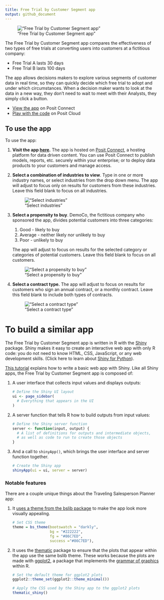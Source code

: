 ```yaml
---
title: Free Trial by Customer Segment app
output: github_document
---
```


!["Free Trial by Customer Segment app"](images/screenshot.png)

The Free Trial by Customer Segment app compares the effectiveness of two types of free trials at converting users into customers at a fictitious company:

* Free Trial A lasts 30 days
* Free Trial B lasts 100 days

The app allows decisions makers to explore various segments of customer data in real time, so they can quickly decide which free trial to adopt and under which circumstances. When a decision maker wants to look at the data in a new way, they don't need to wait to meet with their Analysts, they simply click a button.

- [View the app](https://colorado.posit.co/rsc/Free-Trial-App/) on Posit Connect
- [Play with the code](https://posit.cloud/content/6716482) on Posit Cloud


## To use the app

To use the app:

1. **Visit the app [here](https://colorado.posit.co/rsc/Free-Trial-App/).** The app is hosted on [Posit Connect](https://posit.co/products/enterprise/connect/), a hosting platform for data driven content. You can use Posit Connect to publish models, reports, etc. securely within your enterprise; or to deploy data products to your customers and manage access.

2. **Select a combination of industries to view**. Type in one or more industry names, or select industries from the drop down menu. The app will adjust to focus only on results for customers from these industries. Leave this field blank to focus on all industries.

    !["Select industries"](images/select_industry.png)
    
3. **Select a propensity to buy**. DemoCo, the fictitious company who sponsored the app, divides potential customers into three categories:

    1. Good - likely to buy
    2. Average - neither likely nor unlikely to buy
    3. Poor - unlikely to buy
    
    The app will adjust to focus on results for the selected category or categories of potential customers. Leave this field blank to focus on all customers.

    !["Select a propensity to buy"](images/select_propensity.png)
    
4. **Select a contract type.** The app will adjust to focus on results for customers who sign an annual contract, or a monthly contract. Leave this field blank to include both types of contracts.

    !["Select a contract type"](images/select_contract.png)

# To build a similar app

The Free Trial by Customer Segment app is written in R with the [Shiny](https://shiny.posit.co/) package. Shiny makes it easy to create an interactive web app with only R code: you do not need to know HTML, CSS, JavaScript, or any web development skills. (Click here to learn about [Shiny for Python](https://shiny.posit.co/py/)).

[This tutorial](https://shiny.posit.co/getstarted.html) explains how to write a basic web app with Shiny. Like all Shiny apps, the Free Trial by Customer Segment app is composed of:

1. A user interface that collects input values and displays outputs:

    ```r
    # Define the Shiny UI layout
    ui <- page_sidebar(
      # Everything that appears in the UI
    )
    ```

2. A server function that tells R how to build outputs from input values:

    ```r
    # Define the Shiny server function
    server <- function(input, output) {
      # A list of definitions for outputs and intermediate objects, 
      # as well as code to run to create those objects
    }
    ```

3. And a call to `shinyApp()`, which brings the user interface and server function together.

    ```r
    # Create the Shiny app
    shinyApp(ui = ui, server = server)
    ```

### Notable features

There are a couple unique things about the Traveling Salesperson Planner app:

1. It [uses a theme from the bslib package](https://rstudio.github.io/bslib/articles/theming/index.html) to make the app look more visually appealing.

    ```r
    # Set CSS theme
    theme = bs_theme(bootswatch = "darkly", 
                     bg = "#222222", 
                     fg = "#86C7ED", 
                     success ="#86C7ED"),
    ```

2. It uses the [thematic](https://rstudio.github.io/thematic/) package to ensure that the plots that appear within the app use the same bslib theme. These works because the plots are made with [ggplot2](https://ggplot2.tidyverse.org/), a package that implements the [grammar of graphics](https://towardsdatascience.com/a-comprehensive-guide-to-the-grammar-of-graphics-for-effective-visualization-of-multi-dimensional-1f92b4ed4149) within R.

    ```r
    # Set the default theme for ggplot2 plots
    ggplot2::theme_set(ggplot2::theme_minimal())
    
    # Apply the CSS used by the Shiny app to the ggplot2 plots
    thematic_shiny()
    ```
